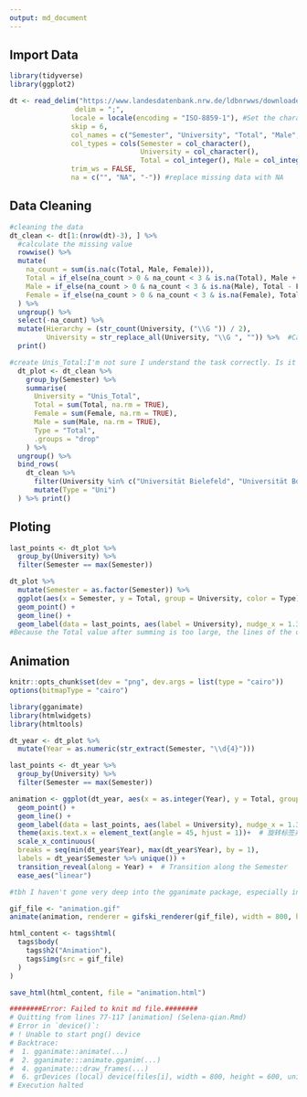 ```yaml
---
output: md_document
---
```

## Import Data
```r
library(tidyverse)
library(ggplot2)

dt <- read_delim("https://www.landesdatenbank.nrw.de/ldbnrwws/downloader/00/tables/21331-02i_00.csv",
                delim = ";",
               locale = locale(encoding = "ISO-8859-1"), #Set the character encoding explicitly
               skip = 6,
               col_names = c("Semester", "University", "Total", "Male", "Female"), #Name the columns
               col_types = cols(Semester = col_character(),
                                University = col_character(),
                                Total = col_integer(), Male = col_integer(), Female = col_integer()),
               trim_ws = FALSE,
               na = c("", "NA", "-")) #replace missing data with NA
```

## Data Cleaning
```r

#cleaning the data
dt_clean <- dt[1:(nrow(dt)-3), ] %>% 
  #calculate the missing value
  rowwise() %>%
  mutate(
    na_count = sum(is.na(c(Total, Male, Female))),
    Total = if_else(na_count > 0 & na_count < 3 & is.na(Total), Male + Female, Total),
    Male = if_else(na_count > 0 & na_count < 3 & is.na(Male), Total - Female, Male),
    Female = if_else(na_count > 0 & na_count < 3 & is.na(Female), Total - Male, Female)
  ) %>%
  ungroup() %>% 
  select(-na_count) %>%
  mutate(Hierarchy = (str_count(University, ("\\G ")) / 2),
         University = str_replace_all(University, "\\G ", "")) %>%  #Calculate the hierarchy, Remove the spaces
  print()

#create Unis_Total:I'm not sure I understand the task correctly. Is it asking for this total of three universities to be added up like I did?
  dt_plot <- dt_clean %>% 
    group_by(Semester) %>%
    summarise(
      University = "Unis_Total",
      Total = sum(Total, na.rm = TRUE),
      Female = sum(Female, na.rm = TRUE),
      Male = sum(Male, na.rm = TRUE),
      Type = "Total",
      .groups = "drop"
    ) %>%
  ungroup() %>%
  bind_rows(
    dt_clean %>% 
      filter(University %in% c("Universität Bielefeld", "Universität Bochum", "Universität Bonn")) %>% 
      mutate(Type = "Uni")
  ) %>% print()

```

## Ploting
```r
last_points <- dt_plot %>%
  group_by(University) %>%
  filter(Semester == max(Semester))

dt_plot %>% 
  mutate(Semester = as.factor(Semester)) %>% 
  ggplot(aes(x = Semester, y = Total, group = University, color = Type)) +
  geom_point() +
  geom_line() +
  geom_label(data = last_points, aes(label = University), nudge_x = 1.3, nudge_y = 1200, color = "black")
#Because the Total value after summing is too large, the lines of the other three universities do not show up well. Do I need to adjust the scale of the y-axis?
```

## Animation
```r
knitr::opts_chunk$set(dev = "png", dev.args = list(type = "cairo"))
options(bitmapType = "cairo")

library(gganimate)
library(htmlwidgets)
library(htmltools)

dt_year <- dt_plot %>%
  mutate(Year = as.numeric(str_extract(Semester, "\\d{4}")))

last_points <- dt_year %>%
  group_by(University) %>%
  filter(Semester == max(Semester))

animation <- ggplot(dt_year, aes(x = as.integer(Year), y = Total, group = University, color = Type)) +
  geom_point() +
  geom_line() +
  geom_label(data = last_points, aes(label = University), nudge_x = 1.3, nudge_y = 1200, color = "black") +
  theme(axis.text.x = element_text(angle = 45, hjust = 1))+  # 旋转标签并调整对齐
  scale_x_continuous(
  breaks = seq(min(dt_year$Year), max(dt_year$Year), by = 1),
  labels = dt_year$Semester %>% unique()) +
  transition_reveal(along = Year) +  # Transition along the Semester
  ease_aes("linear")

#tbh I haven't gone very deep into the gganimate package, especially in the export to html part, I tried a lot of methods provided by chatgpt, including using htmltools::save_html(), directly using anim_save() and html_renderer(). htmlwidgets::as_widget() and so on, but all of them failed. The code below seems to work. It is provided by chatgpt.

gif_file <- "animation.gif"
animate(animation, renderer = gifski_renderer(gif_file), width = 800, height = 600)

html_content <- tags$html(
  tags$body(
    tags$h2("Animation"),
    tags$img(src = gif_file)
  )
)

save_html(html_content, file = "animation.html")

########Error: Failed to knit md file.########
# Quitting from lines 77-117 [animation] (Selena-qian.Rmd)  
# Error in `device()`:  
# ! Unable to start png() device  
# Backtrace:  
#  1. gganimate::animate(...)  
#  2. gganimate:::animate.gganim(...)  
#  4. gganimate:::draw_frames(...)  
#  6. grDevices (local) device(files[i], width = 800, height = 600, units = "in", res = 96)  
# Execution halted
```